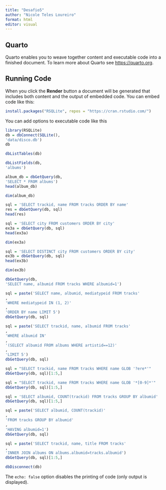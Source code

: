---
title: "Desafio5"
author: "Nicole Teles Loureiro"
format: html
editor: visual
---

## Quarto

Quarto enables you to weave together content and executable code into a finished document. To learn more about Quarto see <https://quarto.org>.

## Running Code

When you click the **Render** button a document will be generated that includes both content and the output of embedded code. You can embed code like this:

```{r}
install.packages("RSQLite", repos = "https://cran.rstudio.com/")

```

You can add options to executable code like this

```{r}
library(RSQLite)
db = dbConnect(SQLite(),
'data/disco.db')
db
```
```{r}
dbListTables(db)
```
```{r}
dbListFields(db,
'albums')
```
```{r}
album_db = dbGetQuery(db,
'SELECT * FROM albums')
head(album_db)
```
```{r}
dim(album_db)
```
```{r}
sql = 'SELECT trackid, name FROM tracks ORDER BY name'
res = dbGetQuery(db, sql)
head(res)
```
```{r}
sql = 'SELECT city FROM customers ORDER BY city'
ex3a = dbGetQuery(db, sql)
head(ex3a)
```
```{r}
dim(ex3a)
```
```{r}
sql = 'SELECT DISTINCT city FROM customers ORDER BY city'
ex3b = dbGetQuery(db, sql)
head(ex3b)
```
```{r}
dim(ex3b)
```
```{r}
dbGetQuery(db,
'SELECT name, albumid FROM tracks WHERE albumid=1')
```
```{r}
sql = paste('SELECT name, albumid, mediatypeid FROM tracks'
,
'WHERE mediatypeid IN (1, 2)'
,
'ORDER BY name LIMIT 5')
dbGetQuery(db, sql)
```
```{r}
sql = paste('SELECT trackid, name, albumid FROM tracks'
,
'WHERE albumid IN'
,
'(SELECT albumid FROM albums WHERE artistid==12)'
,
'LIMIT 5')
dbGetQuery(db, sql)
```
```{r}
sql = "SELECT trackid, name FROM tracks WHERE name GLOB '?ere*'"
dbGetQuery(db, sql)[1:5,]
```
```{r}
sql = "SELECT trackid, name FROM tracks WHERE name GLOB '*[0-9]*'"
dbGetQuery(db, sql)[1:5,]
```
```{r}
sql = 'SELECT albumid, COUNT(trackid) FROM tracks GROUP BY albumid'
dbGetQuery(db, sql)[1:5,]

```
```{r}
sql = paste('SELECT albumid, COUNT(trackid)'
,
'FROM tracks GROUP BY albumid'
,
'HAVING albumid=1')
dbGetQuery(db, sql)
```
```{r}
sql = paste('SELECT trackid, name, title FROM tracks'
,
'INNER JOIN albums ON albums.albumid=tracks.albumid')
dbGetQuery(db, sql)[1:5,]
```
```{r}
dbDisconnect(db)
```

The `echo: false` option disables the printing of code (only output is displayed).
